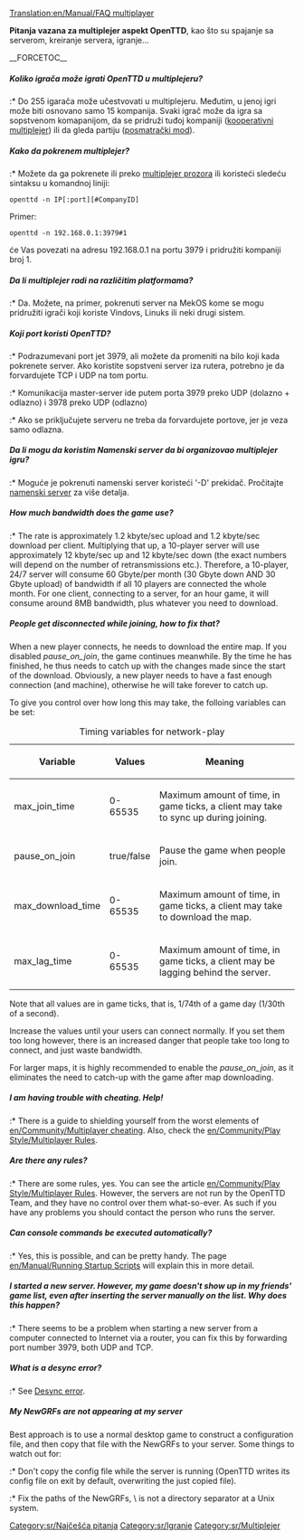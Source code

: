 [[Translation:en/Manual/FAQ multiplayer]]



'''Pitanja vazana za multiplejer aspekt OpenTTD''', kao što su spajanje sa serverom, kreiranje servera, igranje...  

__FORCETOC__


=====Koliko igrača može igrati OpenTTD u multiplejeru?=====
:* Do 255 igarača može učestvovati u multiplejeru. Međutim, u jenoj igri može biti osnovano samo 15 kompanija. Svaki igrač može da igra sa sopstvenom komapanijom, da se pridruži tuđoj kompaniji ([[sr/Kooperativni multiplejer|kooperativni multiplejer]]) ili da gleda partiju ([[sr/Posmatrački mod|posmatrački mod]]).

=====Kako da pokrenem multiplejer?=====
:* Možete da ga pokrenete ili preko [[sr/Multiplejer prozor|multiplejer prozora]] ili koristeći sledeću sintaksu u komandnoj liniji:
<pre>openttd -n IP[:port][#CompanyID]</pre>
Primer:
<pre>openttd -n 192.168.0.1:3979#1</pre> će Vas povezati na adresu 192.168.0.1 na portu 3979 i pridružiti kompaniji broj 1.

=====Da li multiplejer radi na različitim platformama?=====
:* Da. Možete, na primer, pokrenuti server na MekOS kome se mogu pridružiti igrači koji koriste Vindovs, Linuks ili neki drugi sistem.

=====Koji port koristi OpenTTD?=====
:* Podrazumevani port jet 3979, ali možete da promeniti na bilo koji kada pokrenete server. Ako koristite sopstveni server iza rutera, potrebno je da forvardujete TCP i UDP na tom portu. 
:* Komunikacija master-server ide putem porta 3979 preko UDP (dolazno + odlazno) i 3978 preko UDP (odlazno)
:* Ako se priključujete serveru ne treba da forvardujete portove, jer je veza samo odlazna.

=====Da li mogu da koristim Namenski server da bi organizovao multiplejer igru?=====
:* Moguće je pokrenuti namenski server koristeći '-D' prekidač. Pročitajte [[sr/Namenski server|namenski server]] za više detalja.

=====How much bandwidth does the game use?=====
:* The rate is approximately 1.2 kbyte/sec upload and 1.2 kbyte/sec download per client.  Multiplying that up, a 10-player server will use approximately 12 kbyte/sec up and 12 kbyte/sec down (the exact numbers will depend on the number of retransmissions etc.).  Therefore, a 10-player, 24/7 server will consume 60 Gbyte/per month (30 Gbyte down AND 30 Gbyte upload) of bandwidth if all 10 players are connected the whole month. For one client, connecting to a server, for an hour game, it will consume around 8MB bandwidth, plus whatever you need to download.

=====People get disconnected while joining, how to fix that?=====
When a new player connects, he needs to download the entire map. If you disabled ''pause_on_join'', the game continues meanwhile. By the time he has finished, he thus needs to catch up with the changes made since the start of the download.
Obviously, a new player needs to have a fast enough connection (and machine), otherwise he will take forever to catch up.

To give you control over how long this may take, the folloing variables can be set:
{| class="wikitable" style="text-align:left"
|+Timing variables for network-play
|-
! Variable !! Values !! Meaning
|-
| max_join_time || 0-65535 || Maximum amount of time, in game ticks, a client may take to sync up during joining.
|-
| pause_on_join || true/false || Pause the game when people join.
|-
| max_download_time || 0-65535 || Maximum amount of time, in game ticks, a client may take to download the map.
|-
| max_lag_time || 0-65535 || Maximum amount of time, in game ticks, a client may be lagging behind the server.
|}
Note that all values are in game ticks, that is, 1/74th of a game day (1/30th of a second).

Increase the values until your users can connect normally. If you set them too long however, there is an increased danger that people take too long to connect, and just waste bandwidth.

For larger maps, it is highly recommended to enable the ''pause_on_join'', as it eliminates the need to catch-up with the game after map downloading.

=====I am having trouble with cheating. Help!=====
:* There is a guide to shielding yourself from the worst elements of [[en/Community/Multiplayer cheating]]. Also, check the [[en/Community/Play Style/Multiplayer Rules]].

=====Are there any rules?=====
:* There are some rules, yes. You can see the article [[en/Community/Play Style/Multiplayer Rules]]. However, the servers are not run by the OpenTTD Team, and they have no control over them what-so-ever. As such if you have any problems you should contact the person who runs the server.

=====Can console commands be executed automatically?=====
:* Yes, this is possible, and can be pretty handy. The page [[en/Manual/Running Startup Scripts]] will explain this in more detail.

=====I started a new server. However, my game doesn't show up in my friends' game list, even after inserting the server manually on the list. Why does this happen?=====
:* There seems to be a problem when starting a new server from a computer connected to Internet via a router, you can fix this by forwarding port number 3979, both UDP and TCP.

=====What is a desync error?=====
:* See [[en/Manual/Multiplayer#desync-error|Desync error]].

=====My NewGRFs are not appearing at my server=====
Best approach is to use a normal desktop game to construct a configuration file, and then copy that file with the NewGRFs to your server.
Some things to watch out for:

:* Don't copy the config file while the server is running (OpenTTD writes its config file on exit by default, overwriting the just copied file).
:* Fix the paths of the NewGRFs, \ is not a directory separator at a Unix system.

[[Category:sr/Najčešća pitanja]]
[[Category:sr/Igranje]]
[[Category:sr/Multiplejer]]